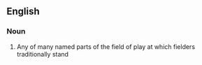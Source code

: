 ==English==

===Noun===
{{en-noun|head=[[fielding]] [[position]]}}

#{{cricket|baseball}} Any of many named parts of the field of play at which fielders traditionally stand